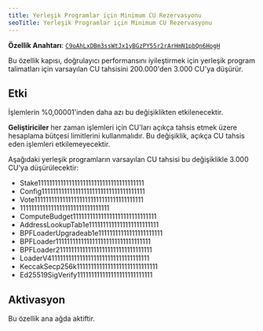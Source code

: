 ```yaml
---
title: Yerleşik Programlar için Minimum CU Rezervasyonu
seoTitle: Yerleşik Programlar için Minimum CU Rezervasyonu
---
```


**Özellik Anahtarı**:
[`C9oAhLxDBm3ssWtJx1yBGzPY55r2rArHmN1pbQn6HogH`](https://explorer.solana.com/address/C9oAhLxDBm3ssWtJx1yBGzPY55r2rArHmN1pbQn6HogH)

Bu özellik kapısı, doğrulayıcı performansını iyileştirmek için yerleşik program
talimatları için varsayılan CU tahsisini 200.000'den 3.000 CU'ya düşürür.

## Etki

İşlemlerin %0,00001'inden daha azı bu değişiklikten etkilenecektir.

**Geliştiriciler** her zaman işlemleri için CU'ları açıkça tahsis etmek üzere
hesaplama bütçesi limitlerini kullanmalıdır. Bu değişiklik, açıkça CU tahsis
eden işlemleri etkilemeyecektir.

Aşağıdaki yerleşik programların varsayılan CU tahsisi bu değişiklikle 3.000
CU'ya düşürülecektir:

- Stake11111111111111111111111111111111111111
- Config1111111111111111111111111111111111111
- Vote111111111111111111111111111111111111111
- 11111111111111111111111111111111
- ComputeBudget111111111111111111111111111111
- AddressLookupTab1e1111111111111111111111111
- BPFLoaderUpgradeab1e11111111111111111111111
- BPFLoader1111111111111111111111111111111111
- BPFLoader2111111111111111111111111111111111
- LoaderV411111111111111111111111111111111111
- KeccakSecp256k11111111111111111111111111111
- Ed25519SigVerify111111111111111111111111111

## Aktivasyon

Bu özellik ana ağda aktiftir.

